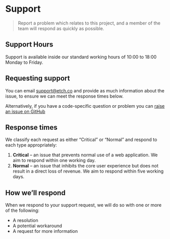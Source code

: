 
<Meta title="Support" />

# Support

> Report a problem which relates to this project, and a member of the team will respond as quickly as possible.
>

## Support Hours

Support is available inside our standard working hours of 10:00 to 18:00 Monday to Friday.

## Requesting support

You can email [support@etch.co](mailto:support@etch.co) and provide as much information about the issue, to ensure we can meet the response times below.

Alternatively, if you have a code-specific question or problem you can [raise an issue on GitHub](https://github.com/etchteam/mobius/issues/new)

## Response times

We classify each request as either “Critical” or “Normal” and respond to each type appropriately:

1. **Critical** – an issue that prevents normal use of a web application. We aim to respond within one working day.
2. **Normal** – an issue that inhibits the core user experience but does not result in a direct loss of revenue. We aim to respond within five working days.

## How we’ll respond

When we respond to your support request, we will do so with one or more of the following:

- A resolution
- A potential workaround
- A request for more information

